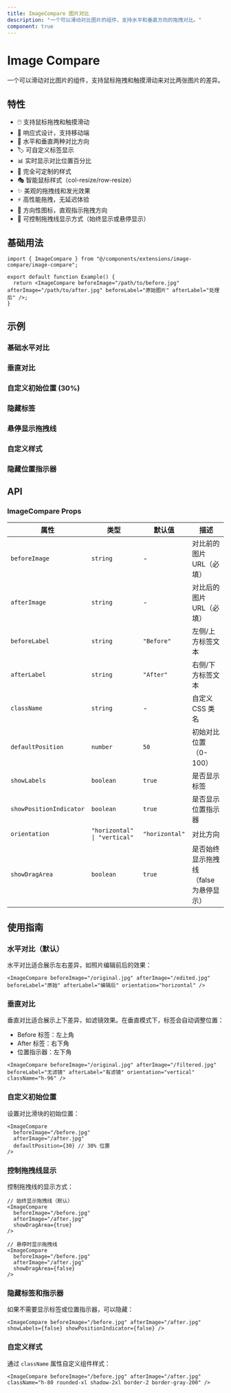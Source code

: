 ```yaml
---
title: ImageCompare 图片对比
description: "一个可以滑动对比图片的组件，支持水平和垂直方向的拖拽对比。"
component: true
---
```


# Image Compare

一个可以滑动对比图片的组件，支持鼠标拖拽和触摸滑动来对比两张图片的差异。

## 特性

- 🖱️ 支持鼠标拖拽和触摸滑动
- 📱 响应式设计，支持移动端
- 🎯 水平和垂直两种对比方向
- 🏷️ 可自定义标签显示
- 📊 实时显示对比位置百分比
- 🎨 完全可定制的样式
- 🎭 智能鼠标样式（col-resize/row-resize）
- ✨ 美观的拖拽线和发光效果
- ⚡ 高性能拖拽，无延迟体验
- 🎯 方向性图标，直观指示拖拽方向
- 🔧 可控制拖拽线显示方式（始终显示或悬停显示）

## 基础用法

```tsx
import { ImageCompare } from "@/components/extensions/image-compare/image-compare";

export default function Example() {
  return <ImageCompare beforeImage="/path/to/before.jpg" afterImage="/path/to/after.jpg" beforeLabel="原始图片" afterLabel="处理后" />;
}
```

## 示例



### 基础水平对比

<ImageCompare
  beforeImage="https://images.unsplash.com/photo-1506905925346-21bda4d32df4?w=800&h=400&fit=crop"
  afterImage="https://images.unsplash.com/photo-1506905925346-21bda4d32df4?w=800&h=400&fit=crop&saturation=500&brightness=30&contrast=100&blur=50"
  beforeLabel="原始图片"
  afterLabel="处理后"
/>

### 垂直对比

<ImageCompare
  beforeImage="https://images.unsplash.com/photo-1441974231531-c6227db76b6e?w=800&h=400&fit=crop"
  afterImage="https://images.unsplash.com/photo-1441974231531-c6227db76b6e?w=800&h=400&fit=crop&contrast=150&saturation=200&brightness=30&blur=50"
  beforeLabel="原始"
  afterLabel="增强"
  orientation="vertical"
  className="h-96"
/>

### 自定义初始位置 (30%)

<ImageCompare
  beforeImage="https://images.unsplash.com/photo-1506905925346-21bda4d32df4?w=800&h=400&fit=crop"
  afterImage="https://images.unsplash.com/photo-1506905925346-21bda4d32df4?w=800&h=400&fit=crop&blur=50"
  beforeLabel="清晰"
  afterLabel="模糊"
  defaultPosition={30}
/>

### 隐藏标签

<ImageCompare
  beforeImage="https://images.unsplash.com/photo-1441974231531-c6227db76b6e?w=800&h=400&fit=crop"
  afterImage="https://images.unsplash.com/photo-1441974231531-c6227db76b6e?w=800&h=400&fit=crop&sepia=100"
  showLabels={false}
  showPositionIndicator={false}
/>

### 悬停显示拖拽线

<ImageCompare
  beforeImage="https://images.unsplash.com/photo-1506905925346-21bda4d32df4?w=800&h=400&fit=crop"
  afterImage="https://images.unsplash.com/photo-1506905925346-21bda4d32df4?w=800&h=400&fit=crop&blur=50"
  beforeLabel="清晰"
  afterLabel="模糊"
  showDragArea={false}
/>

### 自定义样式

<ImageCompare
  beforeImage="https://images.unsplash.com/photo-1506905925346-21bda4d32df4?w=800&h=400&fit=crop"
  afterImage="https://images.unsplash.com/photo-1506905925346-21bda4d32df4?w=800&h=400&fit=crop&blur=50"
  beforeLabel="清晰"
  afterLabel="模糊"
  className="h-96 rounded-xl shadow-2xl border-2 border-gray-200"
/>

### 隐藏位置指示器

<ImageCompare
  beforeImage="https://images.unsplash.com/photo-1506905925346-21bda4d32df4?w=800&h=400&fit=crop"
  afterImage="https://images.unsplash.com/photo-1506905925346-21bda4d32df4?w=800&h=400&fit=crop&blur=50"
  beforeLabel="清晰"
  afterLabel="模糊"
  showPositionIndicator={false}
/>

## API

### ImageCompare Props

| 属性                    | 类型                         | 默认值         | 描述                                   |
| ----------------------- | ---------------------------- | -------------- | -------------------------------------- |
| `beforeImage`           | `string`                     | -              | 对比前的图片 URL（必填）               |
| `afterImage`            | `string`                     | -              | 对比后的图片 URL（必填）               |
| `beforeLabel`           | `string`                     | `"Before"`     | 左侧/上方标签文本                      |
| `afterLabel`            | `string`                     | `"After"`      | 右侧/下方标签文本                      |
| `className`             | `string`                     | -              | 自定义 CSS 类名                        |
| `defaultPosition`       | `number`                     | `50`           | 初始对比位置（0-100）                  |
| `showLabels`            | `boolean`                    | `true`         | 是否显示标签                           |
| `showPositionIndicator` | `boolean`                    | `true`         | 是否显示位置指示器                     |
| `orientation`           | `"horizontal" \| "vertical"` | `"horizontal"` | 对比方向                               |
| `showDragArea`          | `boolean`                    | `true`         | 是否始终显示拖拽线（false 为悬停显示） |

## 使用指南

### 水平对比（默认）

水平对比适合展示左右差异，如照片编辑前后的效果：

```tsx
<ImageCompare beforeImage="/original.jpg" afterImage="/edited.jpg" beforeLabel="原始" afterLabel="编辑后" orientation="horizontal" />
```

### 垂直对比

垂直对比适合展示上下差异，如滤镜效果。在垂直模式下，标签会自动调整位置：

- Before 标签：左上角
- After 标签：右下角
- 位置指示器：左下角

```tsx
<ImageCompare beforeImage="/original.jpg" afterImage="/filtered.jpg" beforeLabel="无滤镜" afterLabel="有滤镜" orientation="vertical" className="h-96" />
```

### 自定义初始位置

设置对比滑块的初始位置：

```tsx
<ImageCompare
  beforeImage="/before.jpg"
  afterImage="/after.jpg"
  defaultPosition={30} // 30% 位置
/>
```

### 控制拖拽线显示

控制拖拽线的显示方式：

```tsx
// 始终显示拖拽线（默认）
<ImageCompare
  beforeImage="/before.jpg"
  afterImage="/after.jpg"
  showDragArea={true}
/>

// 悬停时显示拖拽线
<ImageCompare
  beforeImage="/before.jpg"
  afterImage="/after.jpg"
  showDragArea={false}
/>
```

### 隐藏标签和指示器

如果不需要显示标签或位置指示器，可以隐藏：

```tsx
<ImageCompare beforeImage="/before.jpg" afterImage="/after.jpg" showLabels={false} showPositionIndicator={false} />
```

### 自定义样式

通过 `className` 属性自定义组件样式：

```tsx
<ImageCompare beforeImage="/before.jpg" afterImage="/after.jpg" className="h-80 rounded-xl shadow-2xl border-2 border-gray-200" />
```
